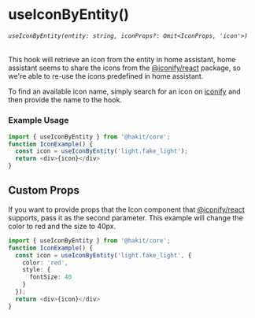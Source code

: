 
<Meta title="HOOKS/useIconByEntity" />

# useIconByEntity()
###### `useIconByEntity(entity: string, iconProps?: Omit<IconProps, 'icon'>)`
This hook will retrieve an icon from the entity in home assistant, home assistant seems to share the icons from the [@iconify/react](https://iconify.design/docs/icon-components/react/) package, so we're able to re-use the icons predefined in home assistant.

To find an available icon name, simply search for an icon on [iconify](https://icon-sets.iconify.design/) and then provide the name to the hook.

### Example Usage

```ts
import { useIconByEntity } from '@hakit/core';
function IconExample() {
  const icon = useIconByEntity('light.fake_light');
  return <div>{icon}</div>
}
```

## Custom Props

If you want to provide props that the Icon component that [@iconify/react](https://iconify.design/docs/icon-components/react/) supports, pass it as the second parameter.
This example will change the color to red and the size to 40px.
```ts
import { useIconByEntity } from '@hakit/core';
function IconExample() {
  const icon = useIconByEntity('light.fake_light', {
    color: 'red',
    style: {
      fontSize: 40
    }
  });
  return <div>{icon}</div>
}
```
